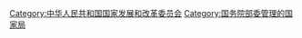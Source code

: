 [[Category:中华人民共和国国家发展和改革委员会|Category:中华人民共和国国家发展和改革委员会]]
[[Category:国务院部委管理的国家局|Category:国务院部委管理的国家局]]